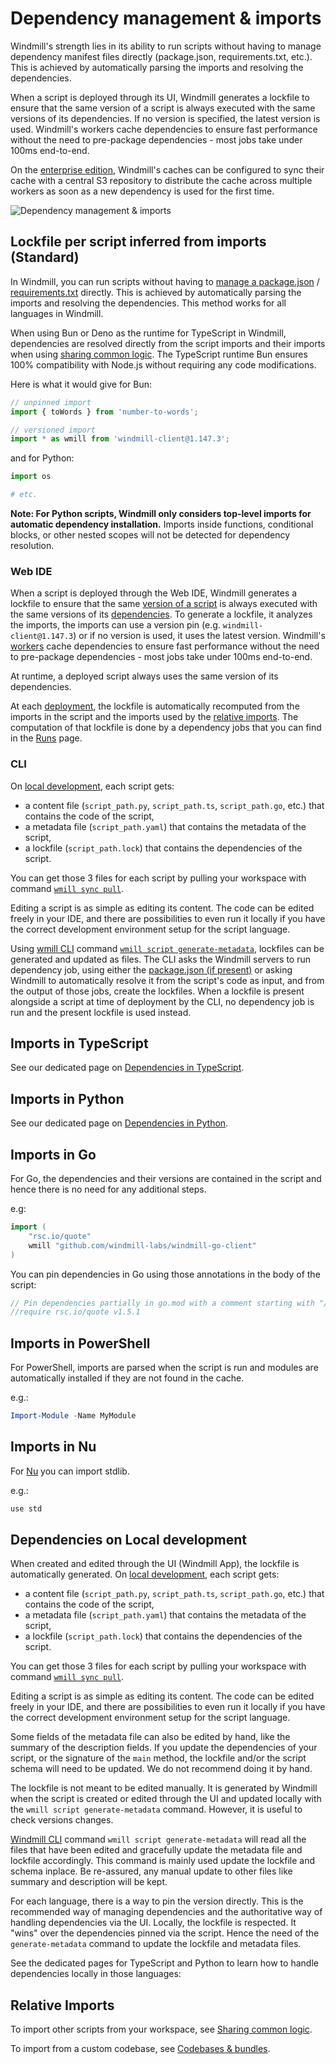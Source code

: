 
# Dependency management & imports

Windmill's strength lies in its ability to run scripts without having to manage dependency manifest files directly (package.json, requirements.txt, etc.). This is achieved by automatically parsing the imports and resolving the dependencies.

When a script is deployed through its UI, Windmill generates a lockfile to ensure that the same version of a script is always executed with the same versions of its dependencies. If no version is specified, the latest version is used. Windmill's workers cache dependencies to ensure fast performance without the need to pre-package dependencies - most jobs take under 100ms end-to-end.

On the [enterprise edition](/pricing), Windmill's caches can be configured to sync their cache with a central S3 repository to distribute the cache across multiple workers as soon as a new dependency is used for the first time.

![Dependency management & imports](./dependency_management.png "Dependency management & imports")

## Lockfile per script inferred from imports (Standard)

In Windmill, you can run scripts without having to [manage a package.json](../14_dependencies_in_typescript/index.mdx#lockfile-per-script-inferred-from-a-packagejson) / [requirements.txt](../15_dependencies_in_python/index.mdx#lockfile-per-script-inferred-from-a-requirementstxt) directly. This is achieved by automatically parsing the imports and resolving the dependencies. This method works for all languages in Windmill.

When using Bun or Deno as the runtime for TypeScript in Windmill, dependencies are resolved directly from the script imports and their imports when using [sharing common logic](../5_sharing_common_logic/index.mdx). The TypeScript runtime Bun ensures 100% compatibility with Node.js without requiring any code modifications.

Here is what it would give for Bun:

```ts
// unpinned import
import { toWords } from 'number-to-words';

// versioned import
import * as wmill from 'windmill-client@1.147.3';
```
and for Python:

```python
import os

# etc.
```

**Note: For Python scripts, Windmill only considers top-level imports for automatic dependency installation.** Imports inside functions, conditional blocks, or other nested scopes will not be detected for dependency resolution.

### Web IDE

When a script is deployed through the Web IDE, Windmill generates a lockfile to ensure that the same [version of a script](../../core_concepts/34_versioning/index.mdx#script-versioning) is always executed with the same versions of its [dependencies](../6_imports/index.mdx). To generate a lockfile, it analyzes the imports, the imports can use a version pin (e.g. `windmill-client@1.147.3`) or if no version is used, it uses the latest version. Windmill's [workers](../../core_concepts/9_worker_groups/index.mdx) cache dependencies to ensure fast performance without the need to pre-package dependencies - most jobs take under 100ms end-to-end.

At runtime, a deployed script always uses the same version of its dependencies.

At each [deployment](../../core_concepts/0_draft_and_deploy/index.mdx), the lockfile is automatically recomputed from the imports in the script and the imports used by the [relative imports](../14_dependencies_in_typescript/index.mdx#sharing-common-logic-with-relative-imports-when-not-using-bundles). The computation of that lockfile is done by a dependency jobs that you can find in the [Runs](../../core_concepts/5_monitor_past_and_future_runs/index.mdx) page.

### CLI

On [local development](../4_local_development/index.mdx), each script gets:

- a content file (`script_path.py`, `script_path.ts`, `script_path.go`, etc.) that contains the code of the script,
- a metadata file (`script_path.yaml`) that contains the metadata of the script,
- a lockfile (`script_path.lock`) that contains the dependencies of the script.

You can get those 3 files for each script by pulling your workspace with command [`wmill sync pull`](../3_cli/sync.mdx).

Editing a script is as simple as editing its content. The code can be edited freely in your IDE, and there are possibilities to even run it locally if you have the correct development environment setup for the script language.

Using [wmill CLI](../3_cli/index.mdx) command [`wmill script generate-metadata`](../3_cli/script.md#re-generating-a-script-metadata-file), lockfiles can be generated and updated as files. The CLI asks the Windmill servers to run dependency job, using either the [package.json (if present)](../14_dependencies_in_typescript/index.mdx#lockfile-per-script-inferred-from-a-packagejson) or asking Windmill to automatically resolve it from the script's code as input, and from the output of those jobs, create the lockfiles.
When a lockfile is present alongside a script at time of deployment by the CLI, no dependency job is run and the present lockfile is used instead.

<div className="grid grid-cols-2 gap-6 mb-4">
	<DocCard
		title="Command-line interface (CLI)"
		description="The Windmill CLI, `wmill` allows you to interact with Windmill instances right from your terminal."
		href="/docs/advanced/cli"
	/>
	<DocCard
		title="Local development"
		description="Develop locally, push to git and deploy automatically to Windmill."
		href="/docs/advanced/local_development"
	/>
</div>

## Imports in TypeScript

See our dedicated page on [Dependencies in TypeScript](../14_dependencies_in_typescript/index.mdx).

<div className="grid grid-cols-2 gap-6 mb-4">
	<DocCard
		title="Dependencies in TypeScript"
		description="How to manage dependencies in TypeScript scripts."
		href="/docs/advanced/dependencies_in_typescript"
	/>
</div>

## Imports in Python

See our dedicated page on [Dependencies in Python](../15_dependencies_in_python/index.mdx).

<div className="grid grid-cols-2 gap-6 mb-4">
	<DocCard
		title="Dependencies in Python"
		description="How to manage dependencies in Python scripts."
		href="/docs/advanced/dependencies_in_python"
	/>
</div>

## Imports in Go

For Go, the dependencies and their versions are contained in the
script and hence there is no need for any additional steps.

e.g:

```go
import (
	"rsc.io/quote"
    wmill "github.com/windmill-labs/windmill-go-client"
)
```

You can pin dependencies in Go using those annotations in the body of the script:

```go
// Pin dependencies partially in go.mod with a comment starting with "//require":
//require rsc.io/quote v1.5.1
```

## Imports in PowerShell

For PowerShell, imports are parsed when the script is run and modules are automatically installed if they are not found in the cache.

e.g.:

```powershell
Import-Module -Name MyModule
```
## Imports in Nu

For [Nu](../../getting_started/0_scripts_quickstart/4_bash_quickstart/index.mdx#nu) you can import stdlib.

e.g.:

```python
use std
```

## Dependencies on Local development

When created and edited through the UI (Windmill App), the lockfile is automatically generated. On [local development](../4_local_development/index.mdx), each script gets:
- a content file (`script_path.py`, `script_path.ts`, `script_path.go`, etc.) that contains the code of the script,
- a metadata file (`script_path.yaml`) that contains the metadata of the script,
- a lockfile (`script_path.lock`) that contains the dependencies of the script.

You can get those 3 files for each script by pulling your workspace with command [`wmill sync pull`](../3_cli/sync.mdx).

Editing a script is as simple as editing its content. The code can be edited freely in your IDE, and there are possibilities to even run it locally if you have the correct development environment setup for the script language.

Some fields of the metadata file can also be edited by hand, like the summary of the description fields. If you update the dependencies of your script, or the signature of the `main` method, the lockfile and/or the script schema will need to be updated. We do not recommend doing it by hand.

The lockfile is not meant to be edited manually. It is generated by Windmill when the script is created or edited through the UI and updated locally with the `wmill script generate-metadata` command. However, it is useful to check versions changes.

[Windmill CLI](../3_cli/index.mdx) command `wmill script generate-metadata` will read all the files that have been edited and gracefully update the metadata file and lockfile accordingly.
This command is mainly used update the lockfile and schema inplace. Be re-assured, any manual update to other files like summary and description will be kept.

For each language, there is a way to pin the version directly. This is the recommended way of managing dependencies and the authoritative way of handling dependencies via the UI.
Locally, the lockfile is respected. It "wins" over the dependencies pinned via the script. Hence the need of the `generate-metadata` command to update the lockfile and metadata files.

<div className="grid grid-cols-2 gap-6 mb-4">
	<DocCard
		title="Deploy to prod using a git workflow"
		description="Windmill integration with Git repositories makes it possible to adopt a robust development process for your Windmill scripts, flows and apps."
		href="/docs/advanced/deploy_gh_gl"
	/>
	<DocCard
		title="Local development"
		description="Develop locally, push to git and deploy automatically to Windmill."
		href="/docs/advanced/local_development"
	/>
</div>

See the dedicated pages for TypeScript and Python to learn how to handle dependencies locally in those languages:

<div className="grid grid-cols-2 gap-6 mb-4">
	<DocCard
		title="Dependencies in TypeScript"
		description="How to manage dependencies in TypeScript scripts."
		href="/docs/advanced/dependencies_in_typescript"
	/>
	<DocCard
		title="Dependencies in Python"
		description="How to manage dependencies in Python scripts."
		href="/docs/advanced/dependencies_in_python"
	/>
</div>

## Relative Imports

To import other scripts from your workspace, see [Sharing common logic](../5_sharing_common_logic/index.mdx).

To import from a custom codebase, see [Codebases & bundles](../../core_concepts/33_codebases_and_bundles/index.mdx).

<div className="grid grid-cols-2 gap-6 mb-4">
	<DocCard
		title="Sharing common logic"
		description="It is common to want to share common logic between your scripts. This can be done easily using relative imports in both Python and TypeScript."
		href="/docs/advanced/sharing_common_logic"
	/>
	<DocCard
		title="Codebases & bundles"
		description="Deploy scripts with any local relative imports as bundles."
		href="/docs/core_concepts/codebases_and_bundles"
	/>
</div>
